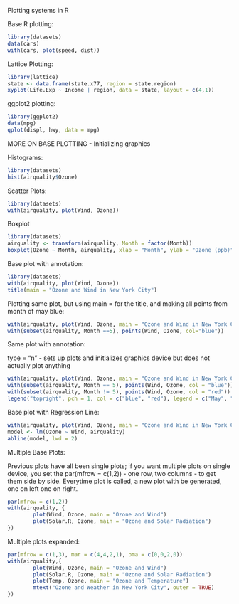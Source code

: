 Plotting systems in R

Base R plotting:

```r
library(datasets)
data(cars)
with(cars, plot(speed, dist))
```

Lattice Plotting:

```r
library(lattice)
state <- data.frame(state.x77, region = state.region)
xyplot(Life.Exp ~ Income | region, data = state, layout = c(4,1))
```

ggplot2 plotting:

```r
library(ggplot2)
data(mpg)
qplot(displ, hwy, data = mpg)
```


MORE ON BASE PLOTTING - Initializing graphics

Histograms:

```r
library(datasets)
hist(airquality$Ozone)
```

Scatter Plots:
```r
library(datasets)
with(airquality, plot(Wind, Ozone))
```

Boxplot
```r
library(datasets)
airquality <- transform(airquality, Month = factor(Month))
boxplot(Ozone ~ Month, airquality, xlab = "Month", ylab = "Ozone (ppb)")
```

Base plot with annotation:

```r
library(datasets)
with(airquality, plot(Wind, Ozone))
title(main = "Ozone and Wind in New York City")
```

Plotting same plot, but using main = for the title, and making all points from month of may blue:

```r
with(airquality, plot(Wind, Ozone, main = "Ozone and Wind in New York City"))
with(subset(airquality, Month ==5), points(Wind, Ozone, col="blue"))
```

Same plot with annotation:

type = "n" - sets up plots and initializes graphics device but does not actually plot anything

```r
with(airquality, plot(Wind, Ozone, main = "Ozone and Wind in New York City", type = "n"))
with(subset(airquality, Month == 5), points(Wind, Ozone, col = "blue"))
with(subset(airquality, Month != 5), points(Wind, Ozone, col = "red"))
legend("topright", pch = 1, col = c("blue", "red"), legend = c("May", "Other Months"))
```

Base plot with Regression Line:

```r
with(airquality, plot(Wind, Ozone, main = "Ozone and Wind in New York City", pch = 20))
model <- lm(Ozone ~ Wind, airquality)
abline(model, lwd = 2)
```

Multiple Base Plots:

Previous plots have all been single plots; if you want multiple plots on single device, you set the par(mfrow = c(1,2)) - one row, two columns - to get them side by side. Everytime plot is called, a new plot with be generated, one on left one on right.

```r
par(mfrow = c(1,2))
with(airquality, {
        plot(Wind, Ozone, main = "Ozone and Wind")
        plot(Solar.R, Ozone, main = "Ozone and Solar Radiation")
})
```

Multiple plots expanded: 

```r
par(mfrow = c(1,3), mar = c(4,4,2,1), oma = c(0,0,2,0))
with(airquality,{
        plot(Wind, Ozone, main = "Ozone and Wind")
        plot(Solar.R, Ozone, main = "Ozone and Solar Radiation")
        plot(Temp, Ozone, main = "Ozone and Temperature")
        mtext("Ozone and Weather in New York City", outer = TRUE)
})
```

